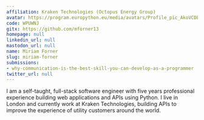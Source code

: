 ```yaml
---
affiliation: Kraken Technologies (Octopus Energy Group)
avatar: https://program.europython.eu/media/avatars/Profile_pic_AkoVCDE.jpg
code: WPUWNJ
gitx: https://github.com/mforner13
homepage: null
linkedin_url: null
mastodon_url: null
name: Miriam Forner
slug: miriam-forner
submissions:
- why-communication-is-the-best-skill-you-can-develop-as-a-programmer
twitter_url: null
---
```


I am a self-taught, full-stack software engineer with five years professional experience building web applications and APIs using Python. I live in London and currently work at Kraken Technologies, building APIs to improve the experience of utility customers around the world.
